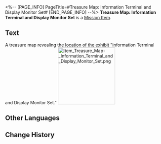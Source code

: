 <%-- [PAGE_INFO]
PageTitle=#Treasure Map: Information Terminal and Display Monitor Set#
[END_PAGE_INFO] --%>
{{Item Infobox
|id          = 140218
|image       = Item Treasure Map- Information Terminal and Display Monitor Set.png{{subst:void|<!--$UPLOAD:<<SpriteOutput/ItemFigures/140066.png>-<Item Treasure Map- Information Terminal and Display Monitor Set.png>-<Item Icons>>-->}}
|type        = Mission Item
|invCategory = Missions
|rarity      = 3
|effect      = 
|description = A treasure map revealing the location of the exhibit "Information Terminal and Display Monitor Set."
}}
'''Treasure Map: Information Terminal and Display Monitor Set''' is a [[Mission Item]].

==Text==
<div align="center">{{Color|Keyword|Treasure Map: Information Terminal and Display Monitor Set}}</div>
A treasure map revealing the location of the exhibit "Information Terminal and Display Monitor Set."
[[File:Item Treasure Map- Information Terminal and Display Monitor Set.png|185px]]{{subst:void|<!--$UPLOAD:<<SpriteOutput/Mission/TeasureMap/PicTreasureMap02_T.png>-<Item Treasure Map- Information Terminal and Display Monitor Set.png>-<Item Images>>-->}}

==Other Languages==
{{Other Languages
|en   = Treasure Map: Information Terminal and Display Monitor Set
|zhs  = 藏宝图：信息终端及显示屏套组
|zht  = 藏寶圖：資訊終端機及顯示器套組
|ja   = 宝の地図：情報端末とモニターのセット
|ko   = 보물 지도: 정보 단말 장치 및 스크린 세트
|es   = Mapa del tesoro: Conjunto de terminal de información y pantalla de visualización
|fr   = Carte au trésor&nbsp;: Terminal informatique et écran d'affichage
|ru   = Карта сокровищ для информационного терминала с дисплеем
|th   = แผนที่สมบัติ: ชุดเทอร์มินัลข้อมูลและหน้าจอมอนิเตอร์
|vi   = Bản Đồ Kho Báu: Bộ Thiết Bị Và Màn Hình
|de   = Schatzkarte: Infoterminal und Anzeigegerät
|id   = Peta Harta Karun: Set Terminal Informasi dan Layar Monitor
|pt   = Mapa do Tesouro: Terminal de Informação e Conjunto de Monitores de Exibição
}}

==Change History==
{{Change History|1.1}}